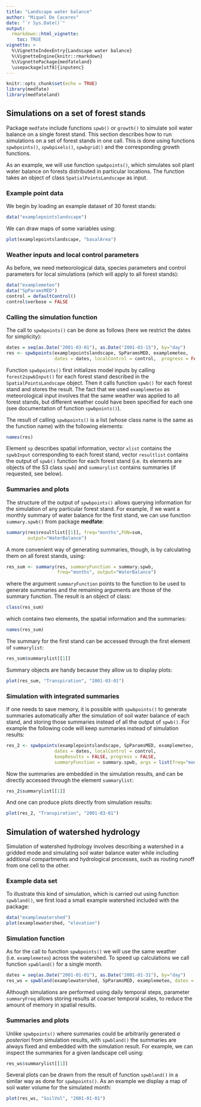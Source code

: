 ```yaml
---
title: "Landscape water balance"
author: "Miquel De Caceres"
date: "`r Sys.Date()`"
output: 
  rmarkdown::html_vignette:
    toc: TRUE
vignette: >
  %\VignetteIndexEntry{Landscape water balance}
  %\VignetteEngine{knitr::rmarkdown}
  %\VignettePackage{medfateland}
  \usepackage[utf8]{inputenc}
---
```


```r
knitr::opts_chunk$set(echo = TRUE)
library(medfate)
library(medfateland)
```



## Simulations on a set of forest stands

Package `medfate` include functions `spwb()` or `growth()` to simulate soil water balance on a single forest stand. This section describes how to run simulations on a set of forest stands in one call. This is done using functions `spwbpoints()`, `spwbpixels()`, `spwbgrid()` and the corresponding growth functions. 

As an example, we will use function `spwbpoints()`, which simulates soil plant water balance on forests distributed in particular locations. The function takes an object of class `SpatialPointsLandscape` as input.

### Example point data
We begin by loading an example dataset of 30 forest stands:

```r
data("examplepointslandscape")
```

We can draw maps of some variables using:

```r
plot(examplepointslandscape, "basalArea")
```

### Weather inputs and local control parameters

As before, we need meteorological data, species parameters and control parameters for local simulations (which will apply to all forest stands):

```r
data("examplemeteo")
data("SpParamsMED")
control = defaultControl()
control$verbose = FALSE
```

### Calling the simulation function

The call to `spwbpoints()` can be done as follows (here we restrict the dates for simplicity):
```r
dates = seq(as.Date("2001-03-01"), as.Date("2001-03-15"), by="day")
res <- spwbpoints(examplepointslandscape, SpParamsMED, examplemeteo, 
                  dates = dates, localControl = control,  progress = FALSE)
```

Function `spwbpoints()` first initializes model inputs by calling `forest2spwbInput()` for each forest stand described in the `SpatialPointsLandscape` object.  Then it calls function `spwb()` for each forest stand and stores the result. The fact that we used `examplemeteo` as meteorological input involves that the same weather was applied to all forest stands, but different weather could have been specified for each one (see documentation of function `spwbpoints()`).

The result of calling `spwbpoints()` is a list (whose class name is the same as the function name) with the following elements:

```r
names(res)
```

Element `sp` describes spatial information, vector `xlist` contains the `spwbInput` corresponding to each forest stand, vector `resultlist` contains the output of `spwb()` function for each forest stand (i.e. its elements are objects of the S3 class `spwb`) and `summarylist` contains summaries (if requested, see below). 

### Summaries and plots

The structure of the output of `spwbpoints()` allows querying information for the simulation of any particular forest stand. For example, if we want a monthly summary of water balance for the first stand, we can use function `summary.spwb()` from package **medfate**:

```r
summary(res$resultlist[[1]], freq="months",FUN=sum, 
        output="WaterBalance")
```

A more convenient way of generating summaries, though, is by calculating them on all forest stands, using:

```r
res_sum <- summary(res, summaryFunction = summary.spwb, 
                   freq="months", output="WaterBalance")
```
where the argument `summaryFunction` points to the function to be used to generate summaries and the remaining arguments are those of the summary function. The result is an object of class:
```r
class(res_sum)
```
which contains two elements, the spatial information and the summaries:
```r
names(res_sum)
```
The summary for the first stand can be accessed through the first element of `summarylist`:
```r
res_sum$summarylist[[1]]
```

Summary objects are handy because they allow us to display plots:
```r
plot(res_sum, "Transpiration", "2001-03-01")
```


### Simulation with integrated summaries

If one needs to save memory, it is possible with `spwbpoints()` to generate summaries automatically after the simulation of soil water balance of each stand, and storing those summaries instead of all the output of `spwb()`. For example the following code will keep summaries instead of simulation results: 

```r
res_2 <- spwbpoints(examplepointslandscape, SpParamsMED, examplemeteo, 
                  dates = dates, localControl = control,                  
                  keepResults = FALSE, progress = FALSE,
                  summaryFunction = summary.spwb, args = list(freq="months"))
```

Now the summaries are embedded in the simulation results, and can be directly accessed through the element `summarylist`:
```r
res_2$summarylist[[1]]
```

And one can produce plots directly from simulation results:
```r
plot(res_2, "Transpiration", "2001-03-01")
```

## Simulation of watershed hydrology

Simulation of watershed hydrology involves describing a watershed in a gridded mode and simulating soil water balance water while including additional compartments and hydrological processes, such as routing runoff from one cell to the other. 

### Example data set
To illustrate this kind of simulation, which is carried out using function `spwbland()`, we first load a small example watershed included with the package:

```r
data("examplewatershed")
plot(examplewatershed, "elevation")
```

### Simulation function
As for the call to function `spwbpoints()` we will use the same weather (i.e. `examplemeteo`) across the watershed. To speed up calculations we call function `spwbland()` for a single month.

```r
dates = seq(as.Date("2001-01-01"), as.Date("2001-01-31"), by="day")
res_ws = spwbland(examplewatershed, SpParamsMED, examplemeteo, dates = dates, summaryFreq = "month")
```

Although simulations are performed using daily temporal steps, parameter `summaryFreq` allows storing results at coarser temporal scales, to reduce the amount of memory in spatial results. 

### Summaries and plots
Unlike `spwbpoints()` where summaries could be arbitrarily generated *a posteriori* from simulation results, with `spwbland()` the summaries are always fixed and embedded with the simulation result. For example, we can inspect the summaries for a given landscape cell using:
```r
res_ws$summarylist[[1]]
```

Several plots can be drawn from the result of function `spwbland()` in a similar way as done for `spwbpoints()`. As an example we display a map of soil water volume for the simulated month:
```r
plot(res_ws, "SoilVol", "2001-01-01")
```
